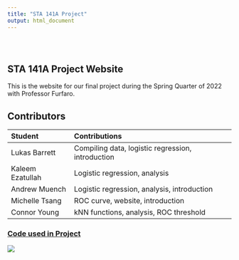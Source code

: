 ```yaml
---
title: "STA 141A Project"
output: html_document
---
```


<style type="text/css">
.title {
  display: none;
}

#getting-started img {
  margin-right: 10px;
}

</style>

<div class="row" style="padding-top: 30px;">
<div class="col-sm-6">

# **STA 141A Project Website**

This is the website for our final project during the Spring Quarter of 2022 with Professor Furfaro.

## Contributors
|Student         |Contributions                                    |
|:---------------|:------------------------------------------------|
|Lukas Barrett   |Compiling data, logistic regression, introduction|
|Kaleem Ezatullah|Logistic regression, analysis                    |
|Andrew Muench   |Logistic regression, analysis, introduction      |
|Michelle Tsang  |ROC curve, website, introduction                 |
|Connor Young    |kNN functions, analysis, ROC threshold           |

</div>
<div class="col-sm-6">

### [Code used in Project](https://github.com/lbarrett24/STA_141A-Final_Project)

<a href = "https://github.com/lbarrett24/STA_141A-Final_Project">
![](images/logo.png)
</a>
</div>
